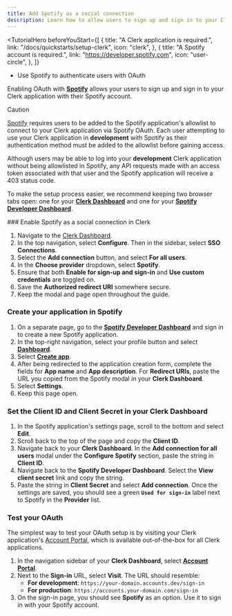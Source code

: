 ```yaml
---
title: Add Spotify as a social connection
description: Learn how to allow users to sign up and sign in to your Clerk application with their Spotify account.
---
```


<TutorialHero
  beforeYouStart={[
    {
      title: "A Clerk application is required.",
      link: "/docs/quickstarts/setup-clerk",
      icon: "clerk",
    },
    {
      title: "A Spotify account is required.",
      link: "https://developer.spotify.com",
      icon: "user-circle",
    },
  ]}
>
  - Use Spotify to authenticate users with OAuth
</TutorialHero>

Enabling OAuth with [**Spotify**](https://developer.spotify.com/documentation/web-api/concepts/authorization) allows your users to sign up and sign in to your Clerk application with their Spotify account.

> [!CAUTION]
> [Spotify](https://developer.spotify.com/documentation/web-api/concepts/quota-modes) requires users to be added to the Spotify application's allowlist to connect to your Clerk application via Spotify OAuth. Each user attempting to use your Clerk application in **development** with Spotify as their authentication method must be added to the allowlist before gaining access.
>
> Although users may be able to log into your **development** Clerk application without being allowlisted in Spotify, any API requests made with an access token associated with that user and the Spotify application will receive a 403 status code.

To make the setup process easier, we recommend keeping two browser tabs open: one for your [**Clerk Dashboard**](https://dashboard.clerk.com/last-active?path=user-authentication/sso-connections) and one for your [**Spotify Developer Dashboard**](https://developer.spotify.com/).

<Steps>
  ### Enable Spotify as a social connection in Clerk

  1. Navigate to the [Clerk Dashboard](https://dashboard.clerk.com/last-active?path=user-authentication/sso-connections).
  1. In the top navigation, select **Configure**. Then in the sidebar, select **SSO Connections**.
  1. Select the **Add connection** button, and select **For all users**.
  1. In the **Choose provider** dropdown, select **Spotify**.
  1. Ensure that both **Enable for sign-up and sign-in** and **Use custom credentials** are toggled on.
  1. Save the **Authorized redirect URI** somewhere secure.
  1. Keep the modal and page open throughout the guide.

  ### Create your application in Spotify

  1. On a separate page, go to the [**Spotify Developer Dashboard**](https://developer.spotify.com/) and sign in to create a new Spotify application.
  1. In the top-right navigation, select your profile button and select [**Dashboard**](https://developer.spotify.com/dashboard).
  1. Select [**Create app**](https://developer.spotify.com/dashboard/create).
  1. After being redirected to the application creation form, complete the fields for **App name** and **App description**. For **Redirect URIs**, paste the URL you copied from the Spotify modal in your **Clerk Dashboard**.
  1. Select **Settings**. 
  1. Keep this page open.

  ### Set the Client ID and Client Secret in your Clerk Dashboard

  1. In the Spotify application's settings page, scroll to the bottom and select **Edit**.
  1. Scroll back to the top of the page and copy the **Client ID**.
  1. Navigate back to your **Clerk Dashboard**. In the **Add connection for all users** modal under the **Configure Spotify** section, paste the string in **Client ID**.
  1. Navigate back to the **Spotify Developer Dashboard**. Select the **View client secret** link and copy the string.
  1. Paste the string in **Client Secret** and select **Add connection**. Once the settings are saved, you should see a green **`Used for sign-in`** label next to Spotify in the **Provider** list.

  ### Test your OAuth

  The simplest way to test your OAuth setup is by visiting your Clerk application's [Account Portal](/docs/customization/account-portal/overview), which is available out-of-the-box for all Clerk applications.

  1. In the navigation sidebar of your **Clerk Dashboard**, select [**Account Portal**](https://dashboard.clerk.com/last-active?path=account-portal).
  1. Next to the **Sign-in** URL, select **Visit**. The URL should resemble:
     - **For development**: `https://your-domain.accounts.dev/sign-in`
     - **For production**: `https://accounts.your-domain.com/sign-in`
  1. On the sign-in page, you should see **Spotify** as an option. Use it to sign in with your Spotify account.
</Steps>
